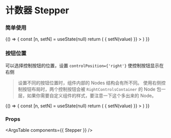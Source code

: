 
<Meta title="Stepper" component={Stepper} />

# 计数器 Stepper


### 简单使用

<Canvas>
  <Story name="Stepper">
    {() => {
      const [n, setN] = useState(null)
      return (
        <Stepper
          value={n}
          onChange={(value) => {
            setN(value)
          }}
        >
        </Stepper>
      )
    }}
  </Story>
</Canvas>

### 按钮位置

可以选择控制按钮的位置，设置 `controlPosition={'right'}` 使控制按钮显示在右侧

> 设置不同的按钮位置时，组件内部的 Nodes 结构会有所不同。
> 使用右侧控制按钮布局时，两个控制按钮会被 `RightControlsContainer` 的 Node 包一层，如果你需要自定义组件的样式，要注意一下这个多出来的 Node。

<Canvas>
  <Story name="Stepper with controls right position">
    {() => {
      const [n, setN] = useState(null)
      return (
        <Stepper
          controlPosition={'right'}
          value={n}
          onChange={(value) => {
            setN(value)
          }}
        >
        </Stepper>
      )
    }}
  </Story>
</Canvas>

### Props

<ArgsTable components={{ Stepper }} />